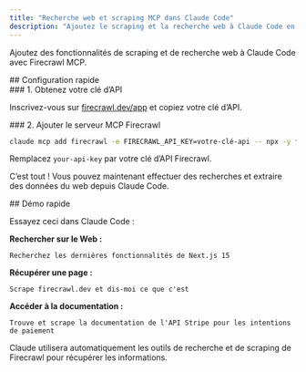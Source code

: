 ```yaml
---
title: "Recherche web et scraping MCP dans Claude Code"
description: "Ajoutez le scraping et la recherche web à Claude Code en 2 minutes"
---
```


Ajoutez des fonctionnalités de scraping et de recherche web à Claude Code avec Firecrawl MCP.

<div id="quick-setup">
  ## Configuration rapide
</div>

<div id="1-get-your-api-key">
  ### 1. Obtenez votre clé d’API
</div>

Inscrivez-vous sur [firecrawl.dev/app](https://firecrawl.dev/app) et copiez votre clé d’API.

<div id="2-add-firecrawl-mcp-server">
  ### 2. Ajouter le serveur MCP Firecrawl
</div>

```bash
claude mcp add firecrawl -e FIRECRAWL_API_KEY=votre-clé-api -- npx -y firecrawl-mcp
```

Remplacez `your-api-key` par votre clé d’API Firecrawl.

C’est tout ! Vous pouvez maintenant effectuer des recherches et extraire des données du web depuis Claude Code.


<div id="quick-demo">
  ## Démo rapide
</div>

Essayez ceci dans Claude Code :

**Rechercher sur le Web :**

```
Recherchez les dernières fonctionnalités de Next.js 15
```

**Récupérer une page :**

```
Scrape firecrawl.dev et dis-moi ce que c'est
```

**Accéder à la documentation :**

```
Trouve et scrape la documentation de l'API Stripe pour les intentions de paiement
```

Claude utilisera automatiquement les outils de recherche et de scraping de Firecrawl pour récupérer les informations.
